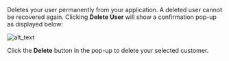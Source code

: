 Deletes your user permanently from your application. A deleted user cannot be recovered again. Clicking **Delete User** will show a confirmation pop-up as displayed below:

  ![alt_text](../images/user-delete-pricing.png "image_tooltip")

  Click the **Delete** button in the pop-up to delete your selected customer.